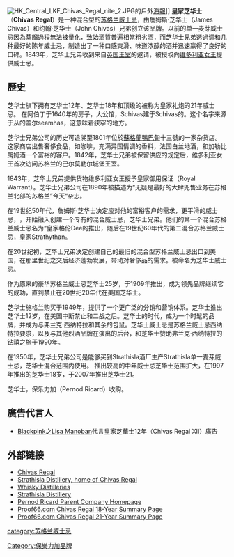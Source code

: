 [[File:HK_Central_LKF_Chivas_Regal_nite_2.JPG|thumb]]的戶外[[海報|海報]]]]
'''皇家芝华士'''（'''Chivas Regal'''）是一种混合型的[[苏格兰威士忌|苏格兰威士忌]]，由詹姆斯·芝华士（James Chivas）和约翰·芝华士（John Chivas）兄弟创立该品牌。以前的单一麦芽威士忌因為蒸餾過程無法被量化，致始酒質普遍相當粗劣酒，而芝华士兄弟透過调和几种最好的陈年威士忌，制造出了一种口感爽滑、味道浓醇的酒并迅速赢得了良好的口碑。1843年，芝华士兄弟收到来自[[英国王室|英国王室]]的邀请，被授权向[[维多利亚女王|维多利亚女王]]提供威士忌。

== 歷史 ==
芝华士旗下拥有芝华士12年、芝华士18年和顶级的被称为皇家礼炮的21年威士忌。
在阿伯丁于1640年的房子，大公馆，Schivas建于Schivas的。这个名字来源于从的盖尔seamhas，这意味着狭窄的地方。

芝华士兄弟公司的历史可追溯至1801年位於[[蘇格蘭|蘇格蘭]][[鴨巴甸|鴨巴甸]]{{Link-en|京街 (鴨巴甸)|King Street, Aberdeen|京街}}十三號的一家杂货店。这家商店出​​售奢侈食品，如咖啡，充满异国情调的香料，法国白兰地酒，和加勒比朗姆酒一个富裕的客户。1842年，芝华士兄弟被保留供应的规定后，维多利亚女王首次访问苏格兰的巴尔莫勒尔城堡王室。

1843年，芝华士兄弟提供货物维多利亚女王授予皇家御用保证（Royal Warrant）。芝华士兄弟公司在1890年被描述为“无疑是最好的大肆兜售业务在苏格兰北部的苏格兰”今天“杂志。

在19世纪50年代，詹姆斯·芝华士决定应对他的富裕客户的需求，更平滑的威士忌，​​，开始融入创建一个专有的混合威士忌，芝华士兄弟。他们的第一个混合苏格兰威士忌名为“皇家格伦Dee的推出，随后在19世纪60年代的第二混合苏格兰威士忌，皇家Strathythan。

在20世纪初，芝华士兄弟决定创建自己的最旧的混合型苏格兰威士忌出口到美国，在那里世纪之交后经济蓬勃发展，带动对奢侈品的需求。被命名为芝华士威士忌。

作为原来的豪华苏格兰威士忌芝华士25岁，于1909年推出，成为领先品牌继续它的成功，直到禁止在20世纪20年代在美国芝华士。

芝华士施格兰购买于1949年，提供了一个更广泛的分销和营销体系。芝华士推出芝华士12岁，在美国中断禁止和二战之后。芝华士的时代，成为一个时髦的品牌，并成为与弗兰克·西纳特拉和其余的包鼠。芝华士威士忌是苏格兰威士忌西纳特拉要求，以及与其他烈酒品牌在演出的后台，和芝华士赞助弗兰克·西纳特拉的钻禧之旅于1990年。

在1950年，芝华士兄弟公司是能够买到Strathisla酒厂生产Strathisla单一麦芽威士忌，芝华士混合范围内使用。
推出较高的中年威士忌芝华士范围扩大，在1997年推出的芝华士18岁，于2007年推出芝华士21。

芝华士，保乐力加（Pernod Ricard）收购。

==廣告代言人==
*[[Blackpink|Blackpink]]之[[Lisa_Manoban|Lisa Manoban]]代言皇家芝華士12年（Chivas Regal ⅩⅡ）廣告

==外部链接==
{{Commons category|Chivas Regal}}
*[https://web.archive.org/web/20180628055643/https://www.chivas.com/ Chivas Regal]
*[https://web.archive.org/web/20070929155512/http://www.maltwhiskydistilleries.com/Distilleries/Welcome/Strathisla/tabid/65/Default.aspx Strathisla Distillery, home of Chivas Regal]
*[http://www.whisky-distilleries.info/Strathisla_EN.shtml Whisky Distilleries] {{Wayback|url=http://www.whisky-distilleries.info/Strathisla_EN.shtml |date=20130429112143 }}
*[http://www.uisge.com/wt/d/strathisla.html Strathisla Distillery] {{Wayback|url=http://www.uisge.com/wt/d/strathisla.html |date=20160415040305 }}
*[http://www.pernod-ricard.com Pernod Ricard Parent Company Homepage] {{Wayback|url=http://www.pernod-ricard.com/ |date=20081019190615 }}
*[http://www.proof66.com/whiskey/chivas-regal-18yr-scotch.html Proof66.com Chivas Regal 18-Year Summary Page] {{Wayback|url=http://www.proof66.com/whiskey/chivas-regal-18yr-scotch.html |date=20190326193748 }}
*[http://www.proof66.com/whiskey/chivas-regal-21yr-scotch.html Proof66.com Chivas Regal 21-Year Summary Page] {{Wayback|url=http://www.proof66.com/whiskey/chivas-regal-21yr-scotch.html |date=20190326193738 }}

[[category:苏格兰威士忌|category:苏格兰威士忌]]
[[Category:保樂力加品牌|Category:保樂力加品牌]]